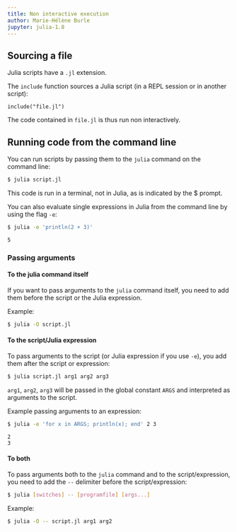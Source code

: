 ```yaml
---
title: Non interactive execution
author: Marie-Hélène Burle
jupyter: julia-1.8
---
```


## Sourcing a file

Julia scripts have a `.jl` extension.

The `include` function sources a Julia script (in a REPL session or in another script):

```.julia
include("file.jl")
```

The code contained in `file.jl` is thus run non interactively.

## Running code from the command line

You can run scripts by passing them to the `julia` command on the command line:

```.bash
$ julia script.jl
```

:::{.note}

This code is run in a terminal, not in Julia, as is indicated by the $ prompt.

:::

You can also evaluate single expressions in Julia from the command line by using the flag `-e`:

```.bash
$ julia -e 'println(2 + 3)'
```

```
5
```

### Passing arguments

#### To the julia command itself

If you want to pass arguments to the `julia` command itself, you need to add them before the script or the Julia expression.

:::{.example}

Example:

:::

```.bash
$ julia -O script.jl
```

#### To the script/Julia expression

To pass arguments to the script (or Julia expression if you use `-e`), you add them after the script or expression:

```.bash
$ julia script.jl arg1 arg2 arg3
```

`arg1`, `arg2`, `arg3` will be passed in the global constant `ARGS` and interpreted as arguments to the script.

:::{.example}

Example passing arguments to an expression:

:::

```.bash
$ julia -e 'for x in ARGS; println(x); end' 2 3
```

```
2
3
```

#### To both

To pass arguments both to the `julia` command and to the script/expression, you need to add the `--` delimiter before the script/expression:

```.bash
$ julia [switches] -- [programfile] [args...]
```

:::{.example}

Example:

:::

```.bash
$ julia -O -- script.jl arg1 arg2
```

